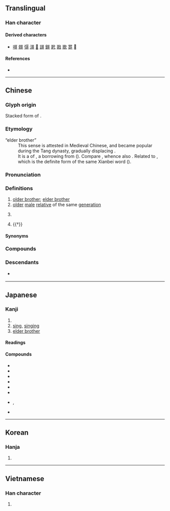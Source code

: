 {{character info}}
==Translingual==
{{stroke order|stroke=10}}

===Han character===
{{Han char|rn=30|rad=口|as=07|sn=10|four=10621|canj=MRNR|ids=⿱⿹丅口可(GHTV),⿱可可(JK)}}

====Derived characters====
* [[𠹭]] [[𡟵]] [[彁]] [[滒]] [[𣘁]] [[謌]] [[鎶]] [[㢦]] [[戨]] [[歌]] [[䔅]] [[𰣻]]

====References====
* {{Han ref|kx=0190.080|dkj=03641|dj=0409.250|hdz=10624.190|uh=54E5|ud=21733|bh=ADF4|bd=44532}}

----

==Chinese==
{{zh-forms}}

===Glyph origin===
{{Han etym}}
Stacked form of {{och-l|可}}.

===Etymology===
; “elder brother”
: This sense is attested in Medieval Chinese, and became popular during the Tang dynasty, gradually displacing {{ltc-l|兄}}.
: It is a {{clipping|zh|nocap=1}} of {{ltc-l|阿哥}}, a borrowing from {{bor|zh|und-xbi|*aqa||[[elder brother]]}} ({{zh-ref|Mei, 2015}}). Compare {{cog|xgn-pro|*aka}}, whence also {{cog|mn|ᠠᠬ᠎ᠠ||elder brother}}. Related to {{ltc-l|阿干}}, which is the definite form of the same Xianbei word ({{zh-ref|Mei, 2015}}).

===Pronunciation===
{{zh-pron
|m=gē,er=y
|m-s=go1
|dg=гә1
|c=go1
|c-t=
|g=go1
|h=pfs=kô;gd=go1
|j=ge1
|mb=gó̤
|md=gŏ̤
|mn=ko/qz:ko͘/tw:koh
|mn_note=koh - only in {{zh-l|*哥哥}}
|mn-t=go1
|w=1ku
|x=go1
|mc=y
|oc=y
|cat=n
}}

===Definitions===
{{zh-hanzi}}

# [[older brother]]; [[elder brother]]
# [[older]] [[male]] [[relative]] of the same [[generation]]
# {{lb|zh|honorific}} {{n-g|[[term of address]] for a [[male]] person of the same age or older}}
# {{†}} {{zh-original|歌|to [[sing]]; [[song]]}}

====Synonyms====
{{zh-dial|哥哥}}

===Compounds===
{{zh-der|也麼哥|二哥|二哥大|伴哥|佛來明哥|佛朗哥|八哥|公子哥兒|叫哥哥|哥倆好|哥們兒|哥倫布|哥倫比亞|哥兒|哥兒倆|哥兒們|哥兒大爺|哥哥|哥子|哥德式|哥白尼|哥窯|哥老會|哥舒翰|哥薩克|堂哥|大哥|大哥大|大拇哥|大阿哥|奴哥|嬌哥兒|安哥拉|安哥拉兔|安童哥|小二哥|小哥|小哥兒們|布爾哥尼|帥哥|師哥|愛八哥兒|挑大拇哥|摩洛哥|摩納哥|斑哥|木伴哥|柏青哥|歪哥|波哥大|溫哥華|特哥大|牽豬哥|老哥|老哥兒倆|老哥兒們|老哥哥|老大哥|耶律休哥|聖地牙哥|胖哥|芝加哥|蒙哥|蒙哥馬利|表哥|袍哥|酷哥|鐵哥們|阿三哥|阿兵哥|阿哥|阿哥哥|鸚哥|鸚哥綠|墨西哥|墨西哥城|墨西哥灣|鼻哥|膝頭哥}}

===Descendants===
* {{desc|th|โก|t=older brother|bor=1}} {{q|said by Chinese race}}

----

==Japanese==

===Kanji===
{{ja-kanji|grade=|rs=口07}}

# {{n-g|kanji used to transliterate borrowings from foreign languages}}
# [[sing]], [[singing]]
# [[elder brother]]

====Readings====
{{ja-readings
|goon=か
|kanon=か
|toon=こ
|kun=うた-,うた-う<うた-ふ
}}

====Compounds====
{{der-top|Compounds}}
* {{ja-r|哥%沢|うた%ざわ}}
* {{ja-r|哥%窯|^か%よう}}
* {{ja-r|哥%老%会|^か%ろう%かい}}
* {{ja-r|哥里米 汗%国|^クリム ^ハン%-こく}}
* {{ja-r|鸚%哥|いん%こ}}
* {{ja-r|哥%倫%比%亜|^コ%ロン%ビ%ア}}
* {{ja-r|八%哥%鳥|ハッ%カ%チョウ}}, {{ja-r|哥%哥%鳥|は%は%ちょう}}
* {{ja-r|墨%西%哥|^メキ%シ%コ}}
{{der-bottom}}

----

==Korean==

===Hanja===
{{ko-hanja|성씨|가}}

# {{rfdef|ko|sort=口07}}

----

==Vietnamese==

===Han character===
{{vi-readings|readings=ca,kha|rs=口07}}

# {{rfdef|vi|sort=口07}}